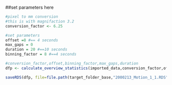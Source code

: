 ##set parameters here
```r
#pixel to mm conversion
#this is with magnifaction 3.2
conversion_factor <- 6.25

#set parameters
offset =8 #== 4 seconds
max_gaps = 0 
duration = 20 #==10 seconds
binning_factor = 8 #==4 seconds

#conversion_factor,offset,binning_factor,max_gaps,duration
dfp <- calculate_overview_statistics(imported_data,conversion_factor,offset,binning_factor,max_gaps,duration)

saveRDS(dfp, file=file.path(target_folder_base,"2000213_Motion_1_1.RDS"))
```